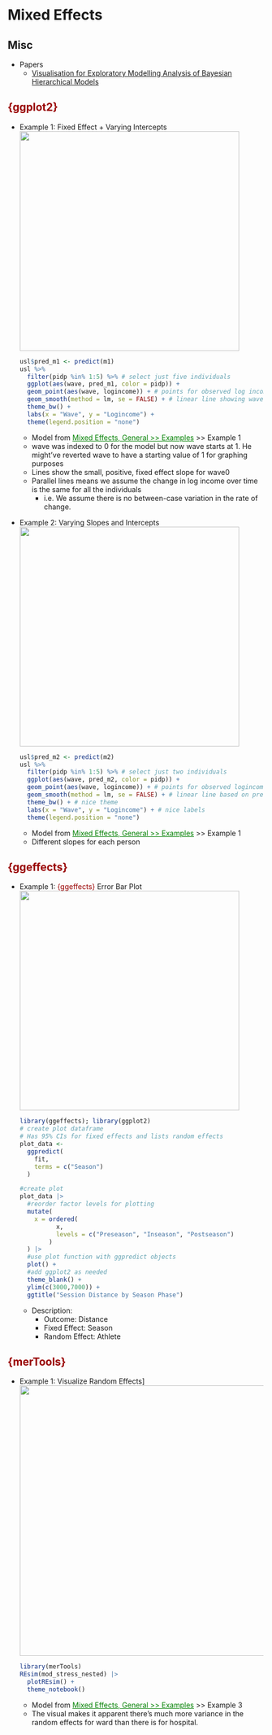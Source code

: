 # Mixed Effects {#sec-viz-me .unnumbered}

## Misc {#sec-viz-me-misc .unnumbered}

-   Papers
    -   [Visualisation for Exploratory Modelling Analysis of Bayesian Hierarchical Models](https://arxiv.org/abs/2412.03484)

## [{ggplot2}]{style="color: #990000"} {#sec-viz-me-ggplot .unnumbered}

-   [Example 1]{.ribbon-highlight}: Fixed Effect + Varying Intercepts\
    ![](./_resources/Econometrics,_Mixed_Effects,_Frequentist.resources/unnamed-chunk-8-1.png){.lightbox width="432"}

    ``` r
    usl$pred_m1 <- predict(m1)
    usl %>%
      filter(pidp %in% 1:5) %>% # select just five individuals
      ggplot(aes(wave, pred_m1, color = pidp)) +
      geom_point(aes(wave, logincome)) + # points for observed log income
      geom_smooth(method = lm, se = FALSE) + # linear line showing wave0 slope
      theme_bw() +
      labs(x = "Wave", y = "Logincome") +
      theme(legend.position = "none")
    ```

    -   Model from [Mixed Effects, General \>\> Examples](mixed-effects-general.qmd#sec-me-gen-examp){style="color: green"} \>\> Example 1
    -   [wave]{.var-text} was indexed to 0 for the model but now [wave]{.var-text} starts at 1. He might've reverted wave to have a starting value of 1 for graphing purposes
    -   Lines show the small, positive, fixed effect slope for [wave0]{.var-text}
    -   Parallel lines means we assume the change in [log income]{.var-text} over time is the same for all the individuals
        -   i.e. We assume there is no between-case variation in the rate of change.

-   [Example 2]{.ribbon-highlight}: Varying Slopes and Intercepts\
    ![](./_resources/Econometrics,_Mixed_Effects,_Frequentist.resources/unnamed-chunk-9-1.png){.lightbox width="432"}

    ``` r
    usl$pred_m2 <- predict(m2) 
    usl %>%  
      filter(pidp %in% 1:5) %>% # select just two individuals 
      ggplot(aes(wave, pred_m2, color = pidp)) + 
      geom_point(aes(wave, logincome)) + # points for observed logincome 
      geom_smooth(method = lm, se = FALSE) + # linear line based on prediction 
      theme_bw() + # nice theme 
      labs(x = "Wave", y = "Logincome") + # nice labels 
      theme(legend.position = "none")
    ```

    -   Model from [Mixed Effects, General \>\> Examples](mixed-effects-general.qmd#sec-me-gen-examp){style="color: green"} \>\> Example 1
    -   Different slopes for each person

## [{ggeffects}]{style="color: #990000"} {#sec-viz-me-ggeff .unnumbered}

-   [Example 1]{.ribbon-highlight}: [{ggeffects}]{style="color: #990000"} Error Bar Plot\
    ![](./_resources/Econometrics,_Mixed_Effects,_Frequentist.resources/staticunnamed-chunk-6-1.png){.lightbox width="432"}

    ``` r
    library(ggeffects); library(ggplot2)
    # create plot dataframe
    # Has 95% CIs for fixed effects and lists random effects
    plot_data <- 
      ggpredict(
        fit, 
        terms = c("Season")
      )

    #create plot
    plot_data |> 
      #reorder factor levels for plotting
      mutate(
        x = ordered(
              x, 
              levels = c("Preseason", "Inseason", "Postseason")
            )
      ) |> 
      #use plot function with ggpredict objects
      plot() +
      #add ggplot2 as needed
      theme_blank() + 
      ylim(c(3000,7000)) + 
      ggtitle("Session Distance by Season Phase")
    ```

    -   Description:
        -   Outcome: [Distance]{.var-text}
        -   Fixed Effect: [Season]{.var-text}
        -   Random Effect: [Athlete]{.var-text}

## [{merTools}]{style="color: #990000"} {#sec-viz-me-mert .unnumbered}

-   [Example 1]{.ribbon-highlight}: Visualize Random Effects\]\
    ![](_resources/Econometrics,_Mixed_Effects,_Frequentist.resources/ex-nested-crossed-re-1.png){.lightbox width="532"}

    ``` r
    library(merTools)
    REsim(mod_stress_nested) |> 
      plotREsim() +
      theme_notebook()
    ```

    -   Model from [Mixed Effects, General \>\> Examples](mixed-effects-general.qmd#sec-me-gen-examp){style="color: green"} \>\> Example 3
    -   The visual makes it apparent there's much more variance in the random effects for [ward]{.var-text} than there is for [hospital]{.var-text}.
